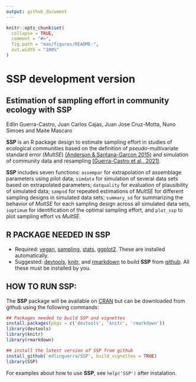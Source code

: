 ```yaml
---
output: github_document
---
```


<!-- README.md is generated from README.Rmd. Please edit that file -->

```r
knitr::opts_chunk$set(
  collapse = TRUE,
  comment = "#>",
  fig.path = "man/figures/README-",
  out.width = "100%"
)
```

# SSP development version

## Estimation of sampling effort in community ecology with SSP

Edlin Guerra-Castro, Juan Carlos Cajas, Juan Jose Cruz-Motta, Nuno Simoes and Maite Mascaro

**SSP** is an R package design to estimate sampling effort in studies of ecological communities based on the definition of *pseudo*-multivariate standard error (*MultSE*) [(Anderson & Santana-Garcon 2015)](https://doi.org/10.1111/ele.12385) and simulation of community data and resampling [(Guerra-Castro et al., 2021)](https://doi.org/10.1111/ecog.05284).

**SSP** includes seven functions: `assempar` for extrapolation of assemblage parameters using pilot data; `simdata` for simulation of several data sets based on extrapolated parameters; `datquality` for evaluation of plausibility of simulated data; `sampsd` for repeated estimations of *MultSE* for different sampling designs in simulated data sets; `summary_sd` for summarizing the behavior of *MultSE* for each sampling design across all simulated data sets, `ioptimum` for identification of the optimal sampling effort, and `plot_ssp` to plot sampling effort vs *MultSE*.

## R PACKAGE NEEDED IN SSP

-   Required: [vegan](https://CRAN.R-project.org/package=vegan), [sampling](https://CRAN.R-project.org/package=sampling), [stats](https://CRAN.R-project.org/package=STAT), [ggplot2](https://CRAN.R-project.org/package=ggplot2). These are installed automatically.
-   Suggested: [devtools](https://CRAN.R-project.org/package=devtools), [knitr](https://CRAN.R-project.org/package=knitr), and [rmarkdown](https://CRAN.R-project.org/package=rmarkdown) to build **SSP** from [github](https://github.com/edlinguerra/SSP). All these must be installed by you.

## HOW TO RUN SSP:

The **SSP** package will be available on [CRAN](https://cran.r-project.org/) but can be downloaded from github using the following commands:

```r
## Packages needed to build SSP and vignettes
install.packages(pkgs = c('devtools', 'knitr', 'rmarkdown'))
library(devtools)
library(knitr)
library(rmarkdown)

## install the latest version of SSP from github
install_github('edlinguerra/SSP', build_vignettes = TRUE)
library(SSP)
```

For examples about how to use **SSP**, see `help('SSP')` after instalation.
